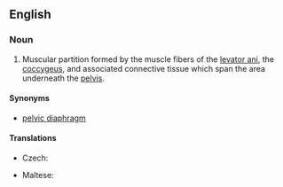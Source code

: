 ==English==
{{wikipedia}}
===Noun===
{{en-noun|head=[[pelvic]] [[floor]]}}

# {{anatomy}} Muscular partition formed by the muscle fibers of the [[levator ani]], the [[coccygeus]], and associated connective tissue which span the area underneath the [[pelvis]].

====Synonyms====
* [[pelvic diaphragm]]

====Translations====
{{trans-top|muscular partition}}
* Czech: {{t-|cs|pánevní dno|n}}
{{trans-mid}}
* Maltese: {{t|mt|qiegħ tal-pelvi|m}}
{{trans-bottom}}